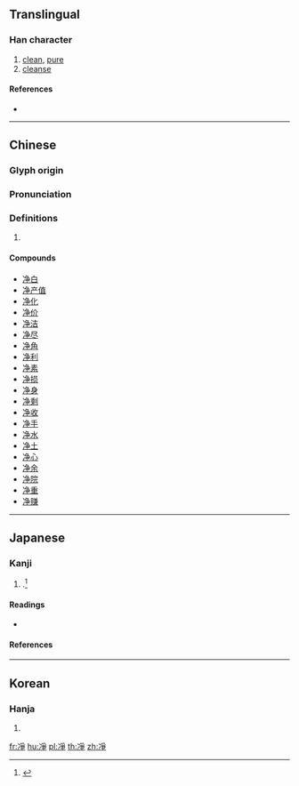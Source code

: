 {{character info/new}}
{{also|净}}
==Translingual==

===Han character===
{{Han char|rn=15|rad=冫|as=08|sn=10|four=32157|canj=IMBSD|ids=⿰冫爭}}

# [[clean]], [[pure]]
# [[cleanse]]

====References====
* {{Han ref|kx=0132.400|dkj=01664|dj=0296.280|hdz=10299.061|uh=51C8|ud=20936|bh=D0E4|bd=53476}}

----

==Chinese==
{{zh-forms}}

===Glyph origin===
{{Han etym}}

===Pronunciation===
{{zh-pron
|m=jìng
|c=zeng6,zing6
|h=pfs=
|md=
|mn=
|w=
|mc=y
|oc=y
|cat=
}}

===Definitions===
{{zh-hanzi}}

# {{rfdef|lang=zh}}

====Compounds====
* [[净白]]
* [[净产值]]
* [[净化]]
* [[净价]]
* [[净洁]]
* [[净尽]]
* [[净角]]
* [[净利]]
* [[净素]]
* [[净损]]
* [[净身]]
* [[净剩]]
* [[净收]]
* [[净手]]
* [[净水]]
* [[净土]]
* [[净心]]
* [[净余]]
* [[净院]]
* [[净重]]
* [[净赚]]

----

==Japanese==

===Kanji===
{{ja-kanji|grade=|rs=冫08}}

# {{alternative form of|浄|lang=ja}}.<ref name="gakken">{{cite-book|year=2002|author=Akiyasu Tōdō [''et al.'']|title=漢字源|ISBN=978-4053008893|passage=浄 凈淨}}</ref>

====Readings====
* {{ja-readings|on=[[そう]] (sō), [[しょう]] (shō)|kun=[[ひややかなさま]] (hiyayakanasama)}}

====References====
<references/>

----

==Korean==

===Hanja===
{{ko-hanja|hangeul=정|rv=jeong|mr=chŏng}}

# {{defn|lang=ko|sort=冫08}}

[[fr:凈]]
[[hu:凈]]
[[pl:凈]]
[[th:凈]]
[[zh:凈]]